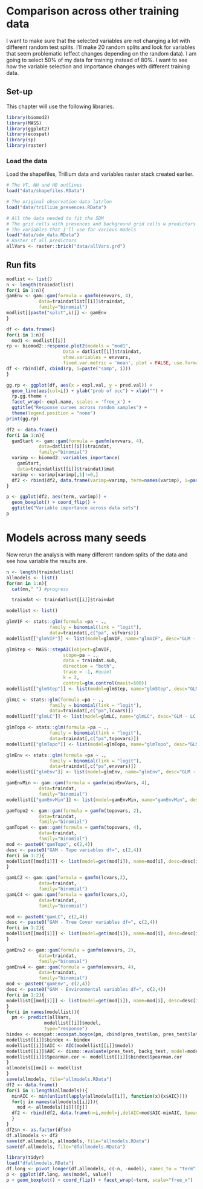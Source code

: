# Comparison across other training data

I want to make sure that the selected variables are not changing a lot with different random test splits.  I'll make 20 random splits and look for variables that seem problematic (effect changes depending on the random data). I am going to select 50% of my data for training instead of 80%. I want to see how the variable selection and importance changes with different training data.

## Set-up

This chapter will use the following libraries.
```r
library(biomod2)
library(MASS)
library(ggplot2)
library(ecospat)
library(sp)
library(raster)
```

### Load the data

Load the shapefiles, Trillium data and variables raster stack created earlier.
```r
# The VT, NH and HB outlines
load("data/shapefiles.RData")

# The original observation data lat/lon
load("data/trillium_presences.RData")

# All the data needed to fit the SDM
# The grid cells with presences and background grid cells w predictors
# The variables that I'll use for various models
load("data/sdm_data.RData")
# Raster of all predictors
allVars <- raster::brick("data/allVars.grd")
```

## Run fits


```r
modlist <- list()
n <- length(traindatlist)
for(i in 1:n){
gamEnv <- gam::gam(formula = gamfm(envvars, 4),
            data=traindatlist[[i]]$traindat, 
            family="binomial")
modlist[[paste("split",i)]] <- gamEnv
}
```

```r
df <- data.frame()
for(i in 1:n){
  mod1 <- modlist[[i]]
rp <- biomod2::response.plot2(models = "mod1",
                     Data = datlist[[i]]$traindat,
                     show.variables = envvars,
                     fixed.var.metric = 'mean', plot = FALSE, use.formal.names = TRUE)
df <- rbind(df, cbind(rp, i=paste("samp", i)))
}
```

```r
gg.rp <- ggplot(df, aes(x = expl.val, y = pred.val)) +
  geom_line(aes(col=i)) + ylab("prob of occ") + xlab("") + 
  rp.gg.theme + 
  facet_wrap(~ expl.name, scales = 'free_x') +
  ggtitle("Response curves across random samples") +
  theme(legend.position = "none")
print(gg.rp)
```

```r
df2 <- data.frame()
for(i in 1:n){
  gamStart <- gam::gam(formula = gamfm(envvars, 4),
            data=datlist[[i]]$traindat, 
            family="binomial")
  varimp <- biomod2::variables_importance(
    gamStart, 
    data=traindatlist[[i]]$traindat)$mat
  varimp <- varimp[varimp[,1]!=0,]
  df2 <- rbind(df2, data.frame(varimp=varimp, term=names(varimp), i=paste("samp", i)))
}
```

```r
p <- ggplot(df2, aes(term, varimp)) +
  geom_boxplot() + coord_flip() +
  ggtitle("Variable importance across data sets")
p
```


# Models across many seeds

Now rerun the analysis with many different random splits of the data and see how variable the results are.

```r
n <- length(traindatlist)
allmodels <- list()
for(mn in 1:n){
  cat(mn," ") #progress

  traindat <- traindatlist[[i]]$traindat

modellist <- list()

glmVIF <- stats::glm(formula =pa ~ ., 
                family = binomial(link = "logit"),
                data=traindat[,c("pa", vifvars)])
modellist[["glmVIF"]] <- list(model=glmVIF, name="glmVIF", desc="GLM - all VIF variables", terms=vifvars)

glmStep <- MASS::stepAIC(object=glmVIF, 
                     scope=pa ~ .,
                     data = traindat.sub,
                     direction = "both", 
                     trace = -1, #quiet
                     k = 2, 
                     control=glm.control(maxit=500))
modellist[["glmStep"]] <- list(model=glmStep, name="glmStep", desc="GLM - variables selected w step AIC", terms=attr(glmStep$terms, "term.labels"))

glmLC <- stats::glm(formula =pa ~ ., 
                family = binomial(link = "logit"),
                data=traindat[,c("pa",lcvars)])
modellist[["glmLC"]] <- list(model=glmLC, name="glmLC", desc="GLM - LC variables", terms=lcvars)

glmTopo <- stats::glm(formula =pa ~ ., 
                family = binomial(link = "logit"),
                data=traindat[,c("pa",topovars)])
modellist[["glmTopo"]] <- list(model=glmTopo, name="glmTopo", desc="GLM - topo variables", terms=topovars)

glmEnv <- stats::glm(formula =pa ~ ., 
                family = binomial(link = "logit"),
                data=traindat[,c("pa",envvars)])
modellist[["glmEnv"]] <- list(model=glmEnv, name="glmEnv", desc="GLM - environmental variables", terms=envvars)

gamEnvMin <- gam::gam(formula = gamfm(minEnvVars, 4),
            data=traindat, 
            family="binomial")
modellist[["gamEnvMin"]] <- list(model=gamEnvMin, name="gamEnvMin", desc="GAM - Minimal", terms=minEnvVars)

gamTopo2 <- gam::gam(formula = gamfm(topovars, 2),
            data=traindat, 
            family="binomial")
gamTopo4 <- gam::gam(formula = gamfm(topovars, 4),
            data=traindat, 
            family="binomial")
mod <- paste0("gamTopo", c(2,4))
desc <- paste0("GAM - Topo variables df=", c(2,4))
for(i in 1:2){
modellist[[mod[i]]] <- list(model=get(mod[i]), name=mod[i], desc=desc[i], terms=topovars)
}

gamLC2 <- gam::gam(formula = gamfm(lcvars,2),
            data=traindat, 
            family="binomial")
gamLC4 <- gam::gam(formula = gamfm(lcvars,4),
            data=traindat, 
            family="binomial")

mod <- paste0("gamLC", c(2,4))
desc <- paste0("GAM - Tree Cover variables df=", c(2,4))
for(i in 1:2){
modellist[[mod[i]]] <- list(model=get(mod[i]), name=mod[i], desc=desc[i], terms=topovars)
}

gamEnv2 <- gam::gam(formula = gamfm(envvars, 2),
            data=traindat, 
            family="binomial")
gamEnv4 <- gam::gam(formula = gamfm(envvars, 4),
            data=traindat, 
            family="binomial")
mod <- paste0("gamEnv", c(2,4))
desc <- paste0("GAM - Environmental variables df=", c(2,4))
for(i in 1:2){
modellist[[mod[i]]] <- list(model=get(mod[i]), name=mod[i], desc=desc[i], terms=topovars)
}
for(i in names(modellist)){
  pm <- predict(allVars,
              modellist[[i]]$model,
              type="response")
bindex <- ecospat::ecospat.boyce(pm, cbind(pres_test$lon, pres_test$lat), PEplot=FALSE)
modellist[[i]]$bindex <- bindex
modellist[[i]]$AIC <- AIC(modellist[[i]]$model)
modellist[[i]]$AUC <- dismo::evaluate(pres_test, backg_test, model=modellist[[i]]$model)@auc
modellist[[i]]$Spearman.cor <- modellist[[i]]$bindex$Spearman.cor
}
allmodels[[mn]] <- modellist
}
save(allmodels, file="allmodels.RData")
df2 <- data.frame()
for(i in 1:length(allmodels)){
  minAIC <- min(unlist(lapply(allmodels[[i]], function(x){x$AIC})))
  for(j in names(allmodels[[i]])){
    mod <- allmodels[[i]][[j]]
  df2 <- rbind(df2, data.frame(n=i,model=j,delAIC=mod$AIC-minAIC, Spearman.cor=mod$Spearman.cor, AUC=mod$AUC, AIC=mod$AIC))
  }
}
df2$n <- as.factor(df$n)
df.allmodels <- df2
save(df.allmodels, allmodels, file="allmodels.RData")
save(df.allmodels, file="dfallmodels.RData")
```

```r
library(tidyr)
load("dfallmodels.RData")
df.long <- pivot_longer(df.allmodels, c(-n, -model), names_to = "term", values_to = "value")
p <- ggplot(df.long, aes(model, value))
p + geom_boxplot() + coord_flip() + facet_wrap(~term, scale="free_x")
```


